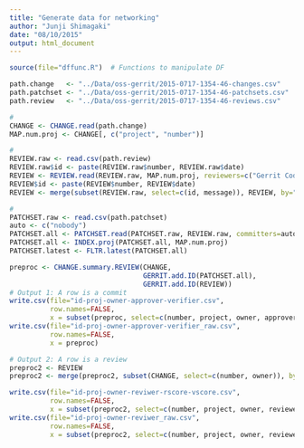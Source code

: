 ```yaml
---
title: "Generate data for networking"
author: "Junji Shimagaki"
date: "08/10/2015"
output: html_document
---
```


```r
source(file="dffunc.R")  # Functions to manipulate DF

path.change   <- "../Data/oss-gerrit/2015-0717-1354-46-changes.csv"
path.patchset <- "../Data/oss-gerrit/2015-0717-1354-46-patchsets.csv"
path.review   <- "../Data/oss-gerrit/2015-0717-1354-46-reviews.csv"

#
CHANGE <- CHANGE.read(path.change)
MAP.num.proj <- CHANGE[, c("project", "number")]

#
REVIEW.raw <- read.csv(path.review)
REVIEW.raw$id <- paste(REVIEW.raw$number, REVIEW.raw$date)
REVIEW <- REVIEW.read(REVIEW.raw, MAP.num.proj, reviewers=c("Gerrit Code Review"))
REVIEW$id <- paste(REVIEW$number, REVIEW$date)
REVIEW <- merge(subset(REVIEW.raw, select=c(id, message)), REVIEW, by="id", all=FALSE)

#
PATCHSET.raw <- read.csv(path.patchset)
auto <- c("nobody")
PATCHSET.all <- PATCHSET.read(PATCHSET.raw, REVIEW.raw, committers=auto)
PATCHSET.all <- INDEX.proj(PATCHSET.all, MAP.num.proj)
PATCHSET.latest <- FLTR.latest(PATCHSET.all)

preproc <- CHANGE.summary.REVIEW(CHANGE,
                                 GERRIT.add.ID(PATCHSET.all),
                                 GERRIT.add.ID(REVIEW))
# Output 1: A row is a commit
write.csv(file="id-proj-owner-approver-verifier.csv",
          row.names=FALSE,
          x = subset(preproc, select=c(number, project, owner, approver, verifier)))
write.csv(file="id-proj-owner-approver-verifier_raw.csv",
          row.names=FALSE,
          x = preproc)

# Output 2: A row is a review
preproc2 <- REVIEW
preproc2 <- merge(preproc2, subset(CHANGE, select=c(number, owner)), by="number")

write.csv(file="id-proj-owner-reviwer-rscore-vscore.csv",
          row.names=FALSE,
          x = subset(preproc2, select=c(number, project, owner, reviewer, date, rscore, vscore)))
write.csv(file="id-proj-owner-reviwer_raw.csv",
          row.names=FALSE,
          x = subset(preproc2, select=c(number, project, owner, reviewer, date, message)))
```